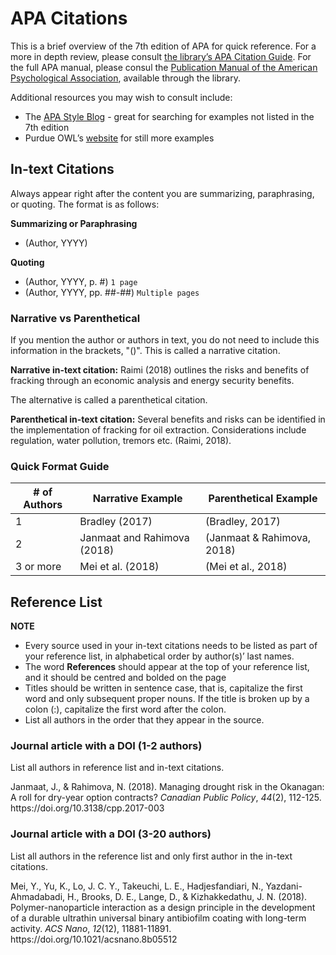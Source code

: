 # APA Citations

This is a brief overview of the 7th edition of APA for quick reference. For a more in depth review, please consult [the library's APA Citation Guide](https://guides.library.ubc.ca/apacitationstyle). For the full APA manual, please consul the [Publication Manual of the American Psychological Association](http://resolve.library.ubc.ca/cgi-bin/catsearch?bid=10057275), available through the library.

Additional resources you may wish to consult include:

* The [APA Style Blog](https://apastyle.apa.org/blog/) - great for searching for examples not listed in the 7th edition
* Purdue OWL's [website](https://owl.purdue.edu/owl/research_and_citation/apa_style/apa_formatting_and_style_guide/general_format.html) for still more examples

## In-text Citations

Always appear right after the content you are summarizing, paraphrasing, or quoting. The format is as follows:

**Summarizing or Paraphrasing**

- (Author, YYYY)

**Quoting**

- (Author, YYYY, p. #) <code>1 page</code>
- (Author, YYYY, pp. ##-##) <code>Multiple pages</code>

### Narrative vs Parenthetical {-}

If you mention the author or authors in text, you do not need to include this information in the brackets, \"()\". This is called a narrative citation.

**Narrative in-text citation:** Raimi (2018) outlines the risks and benefits of fracking through an economic analysis and energy security benefits.

The alternative is called a parenthetical citation.

**Parenthetical in-text citation:** Several benefits and risks can be identified in the implementation of fracking for oil  extraction. Considerations include regulation, water pollution, tremors  etc. (Raimi, 2018).

### Quick Format Guide {-}

| # of Authors | Narrative Example | Parenthetical Example |
| --- | --- | --- |
| 1 | Bradley (2017) | (Bradley, 2017) |
| 2 | Janmaat and Rahimova (2018) | (Janmaat & Rahimova, 2018) |
| 3 or more | Mei et al. (2018) | (Mei et al., 2018) |

## Reference List

**NOTE**

* Every source used in your in-text citations needs to be listed as  part of your reference list, in alphabetical order by author(s)' last  names.
* The word **References** should appear at the top of your reference list, and it should be centred and bolded on the page
* Titles should be written in sentence case, that is, capitalize the  first word and only subsequent proper nouns. If the title is broken up  by a colon (:), capitalize the first word after the colon.
* List all authors in the order that they appear in the source.

### Journal article with a DOI (1-2 authors) {-}

List all authors in reference list and in-text citations.

Janmaat, J., & Rahimova, N. (2018). Managing drought risk in the Okanagan: A roll for dry-year option contracts? *Canadian Public Policy*, *44*(2), 112-125. https://doi.org/10.3138/cpp.2017-003

### Journal article with a DOI (3-20 authors) {-}

List all authors in the reference list and only first author in the in-text citations.

Mei, Y., Yu, K., Lo, J. C. Y., Takeuchi, L. E., Hadjesfandiari, N.,  Yazdani-Ahmadabadi, H., Brooks, D. E., Lange, D., & Kizhakkedathu,  J. N. (2018). Polymer-nanoparticle interaction as a design principle in  the development of a durable ultrathin universal binary antibiofilm  coating with long-term activity. *ACS Nano*, *12*(12), 11881-11891. https://doi.org/10.1021/acsnano.8b05512
